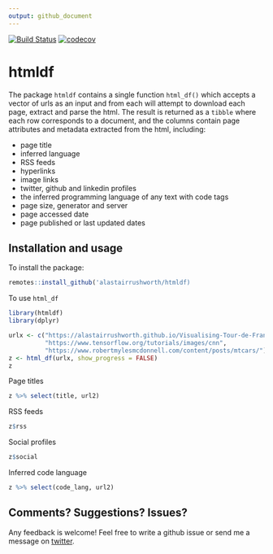```yaml
---
output: github_document
---
```


[![Build Status](https://travis-ci.org/alastairrushworth/htmldf.svg?branch=master)](https://travis-ci.org/alastairrushworth/htmldf)
[![codecov](https://codecov.io/gh/alastairrushworth/htmldf/branch/master/graph/badge.svg)](https://codecov.io/gh/alastairrushworth/htmldf)


# htmldf

The package `htmldf` contains a single function `html_df()` which accepts a vector of urls as an input and from each will attempt to download each page, extract and parse the html.  The result is returned as a `tibble` where each row corresponds to a document, and the columns contain page attributes and metadata extracted from the html, including:

+ page title
+ inferred language
+ RSS feeds
+ hyperlinks
+ image links
+ twitter, github and linkedin profiles
+ the inferred programming language of any text with code tags
+ page size, generator and server
+ page accessed date
+ page published or last updated dates


Installation and usage
---  

To install the package:

```r
remotes::install_github('alastairrushworth/htmldf)
```

To use `html_df`
```r
library(htmldf)
library(dplyr)

urlx <- c("https://alastairrushworth.github.io/Visualising-Tour-de-France-data-in-R/",
          "https://www.tensorflow.org/tutorials/images/cnn", 
          "https://www.robertmylesmcdonnell.com/content/posts/mtcars/")
z <- html_df(urlx, show_progress = FALSE)
z
```

Page titles
```r
z %>% select(title, url2)
```

RSS feeds
```r
z$rss
```

Social profiles
```r
z$social
```

Inferred code language
```r
z %>% select(code_lang, url2)
```


Comments? Suggestions? Issues?
---  

Any feedback is welcome! Feel free to write a github issue or send me a message on [twitter](https://twitter.com/rushworth_a).




